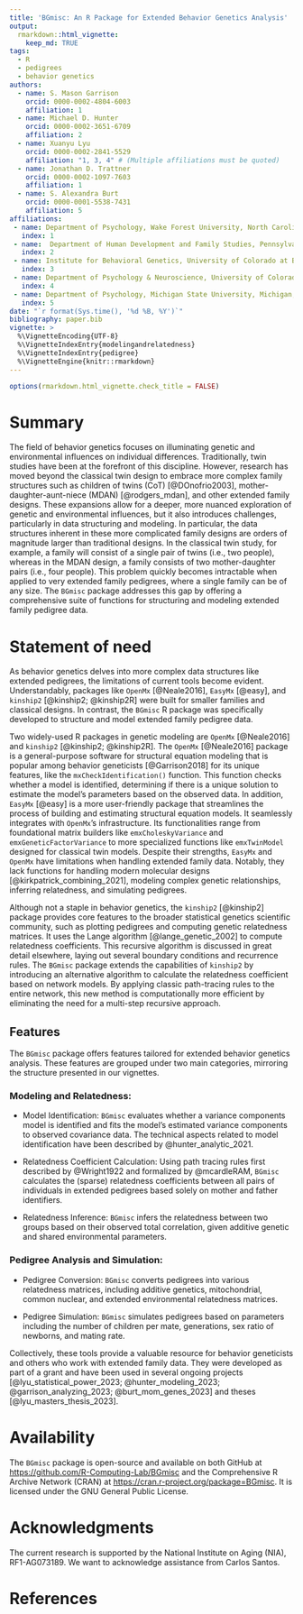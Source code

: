 ```yaml
---
title: 'BGmisc: An R Package for Extended Behavior Genetics Analysis'
output:
  rmarkdown::html_vignette:
    keep_md: TRUE
tags:
  - R
  - pedigrees
  - behavior genetics
authors:
  - name: S. Mason Garrison
    orcid: 0000-0002-4804-6003
    affiliation: 1
  - name: Michael D. Hunter
    orcid: 0000-0002-3651-6709
    affiliation: 2
  - name: Xuanyu Lyu
    orcid: 0000-0002-2841-5529
    affiliation: "1, 3, 4" # (Multiple affiliations must be quoted)
  - name: Jonathan D. Trattner
    orcid: 0000-0002-1097-7603
    affiliation: 1  
  - name: S. Alexandra Burt
    orcid: 0000-0001-5538-7431
    affiliation: 5
affiliations:
 - name: Department of Psychology, Wake Forest University, North Carolina, USA
   index: 1
 - name:  Department of Human Development and Family Studies, Pennsylvania State University, Pennsylvania, USA
   index: 2
 - name: Institute for Behavioral Genetics, University of Colorado at Boulder, Boulder, USA 
   index: 3
 - name: Department of Psychology & Neuroscience, University of Colorado at Boulder, Boulder, USA
   index: 4
 - name: Department of Psychology, Michigan State University, Michigan, USA
   index: 5
date: "`r format(Sys.time(), '%d %B, %Y')`"
bibliography: paper.bib
vignette: >
  %\VignetteEncoding{UTF-8}
  %\VignetteIndexEntry{modelingandrelatedness}
  %\VignetteIndexEntry{pedigree}
  %\VignetteEngine{knitr::rmarkdown}
---
```


```r
options(rmarkdown.html_vignette.check_title = FALSE)
```


<!--Guidance 
JOSS welcomes submissions from broadly diverse research areas. For this reason, we require that authors include in the paper some sentences that explain the software functionality and domain of use to a non-specialist reader. We also require that authors explain the research applications of the software. The paper should be between 250-1000 words. Authors submitting papers significantly longer than 1000 words may be asked to reduce the length of their paper.
Your paper should include:

A list of the authors of the software and their affiliations, using the correct format (see the example below).
A summary describing the high-level functionality and purpose of the software for a diverse, non-specialist audience.
A Statement of need section that clearly illustrates the research purpose of the software and places it in the context of related work.
A list of key references, including to other software addressing related needs. Note that the references should include full names of venues, e.g., journals and conferences, not abbreviations only understood in the context of a specific discipline.
Mention (if applicable) a representative set of past or ongoing research projects using the software and recent scholarly publications enabled by it.
Acknowledgment of any financial support.
-->

# Summary

<!--  A summary describing the high-level functionality and purpose of the software for a diverse, non-specialist audience. -->

The field of behavior genetics focuses on illuminating genetic and environmental influences on individual differences.
Traditionally, twin studies have been at the forefront of this discipline. However, research has moved beyond the classical twin design to embrace more complex family structures such as children of twins (CoT) [@DOnofrio2003], mother-daughter-aunt-niece (MDAN) [@rodgers_mdan], and other extended family designs. These expansions allow for a deeper, more nuanced exploration of genetic and environmental influences, but it also introduces challenges, particularly in data structuring and modeling. In particular, the data structures inherent in these more complicated family designs are orders of magnitude larger than traditional designs. In the classical twin study, for example, a family will consist of a single pair of twins (i.e., two people), whereas in the MDAN design, a family consists of two mother-daughter pairs (i.e., four people). This problem quickly becomes intractable when applied to very extended family pedigrees, where a single family can be of any size.  The `BGmisc` package addresses this gap by offering a comprehensive suite of functions for structuring and modeling extended family pedigree data.


# Statement of need
<!-- A Statement of need section that clearly illustrates the research purpose of the software and places it in the context of related work. -->

As behavior genetics delves into more complex data structures like extended pedigrees, the limitations of current tools become evident. Understandably, packages like `OpenMx` [@Neale2016], `EasyMx` [@easy], and `kinship2` [@kinship2; @kinship2R]  were built for  smaller families and classical designs. In contrast, the `BGmisc` R package was specifically developed to structure and model extended family pedigree data.

Two widely-used R packages in genetic modeling are `OpenMx` [@Neale2016] and `kinship2` [@kinship2; @kinship2R]. The `OpenMx` [@Neale2016] package is a general-purpose software for structural equation modeling that is popular among behavior geneticists [@Garrison2018] for its unique features, like the `mxCheckIdentification()` function. This function checks whether a model is identified, determining if there is a unique solution to estimate the model's parameters based on the observed data. In addition, `EasyMx` [@easy] is a more user-friendly package that streamlines the process of building and estimating structural equation models. It seamlessly integrates with `OpenMx`'s infrastructure. Its functionalities range from foundational matrix builders like `emxCholeskyVariance` and `emxGeneticFactorVariance` to more specialized functions like `emxTwinModel` designed for classical twin models. Despite their strengths, `EasyMx` and `OpenMx` have limitations when handling extended family data. Notably, they lack functions for handling modern molecular designs [@kirkpatrick_combining_2021], modeling complex genetic relationships, inferring relatedness, and simulating pedigrees.

Although not a staple in behavior genetics, the `kinship2` [@kinship2] package provides core features to the broader statistical genetics scientific community, such as plotting pedigrees and computing genetic relatedness matrices. It uses the Lange algorithm [@lange_genetic_2002] to compute relatedness coefficients. This recursive algorithm is discussed in great detail elsewhere, laying out several boundary conditions and recurrence rules. The `BGmisc` package extends the capabilities of `kinship2` by introducing an alternative algorithm to calculate the relatedness coefficient based on network models. By applying classic path-tracing rules to the entire network, this new method is computationally more efficient by eliminating the need for a multi-step recursive approach.

## Features

The `BGmisc` package offers features tailored for extended behavior genetics analysis. These features are grouped under two main categories, mirroring the structure presented in our vignettes.

### Modeling and Relatedness:

-   Model Identification: `BGmisc` evaluates whether a variance components model is identified and fits the model's estimated variance components to observed covariance data. The technical aspects related to model identification have been described by @hunter_analytic_2021.

-   Relatedness Coefficient Calculation: Using path tracing rules first described by @Wright1922 and formalized by @mcardleRAM, `BGmisc` calculates the (sparse) relatedness coefficients between all pairs of individuals in extended pedigrees based solely on mother and father identifiers. 

-   Relatedness Inference: `BGmisc` infers the relatedness between two groups based on their observed total correlation, given additive genetic and shared environmental parameters.


### Pedigree Analysis and Simulation:

-   Pedigree Conversion: `BGmisc` converts pedigrees into various relatedness matrices, including additive genetics, mitochondrial, common nuclear, and extended environmental relatedness matrices.

-   Pedigree Simulation: `BGmisc` simulates pedigrees based on parameters including the number of children per mate, generations, sex ratio of newborns, and mating rate.



<!-- Mention (if applicable) a representative set of past or ongoing research projects using the software and recent scholarly publications enabled by it.-->

Collectively, these tools provide a valuable resource for behavior geneticists and others who work with extended family data. They were developed as part of a grant and have been used in several ongoing projects [@lyu_statistical_power_2023; @hunter_modeling_2023; @garrison_analyzing_2023; @burt_mom_genes_2023] and theses [@lyu_masters_thesis_2023].

# Availability

The `BGmisc` package is open-source and available on both GitHub at [https://github.com/R-Computing-Lab/BGmisc](https://github.com/R-Computing-Lab/BGmisc) and the Comprehensive R Archive Network (CRAN) at [https://cran.r-project.org/package=BGmisc](https://cran.r-project.org/package=BGmisc). It is licensed under the GNU General Public License.

# Acknowledgments

The current research is supported by the National Institute on Aging (NIA), RF1-AG073189. We want to acknowledge assistance from Carlos Santos.

# References

